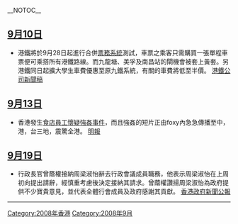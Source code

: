 __NOTOC__

==[[9月10日|9月10日]]==
*港鐵將於9月28日起進行合併[[港鐵票務系統|票務系統]]測試，車票之乘客只需購買一張單程車票便可乘搭所有港鐵路線。而九龍塘、美孚及南昌站的閘機會被套上黃套。另港鐵同日起擴大學生車費優惠至原九鐵系統，有關的車費將低至半價。 [http://www.mtr.com.hk/eng/corporate/file_rep/PR-08-083-C.pdf 港鐵公司新聞稿] {{Wayback|url=http://www.mtr.com.hk/eng/corporate/file_rep/PR-08-083-C.pdf |date=20081120053041 }}

==[[9月13日|9月13日]]==
*香港發生[[食店員工懷疑強姦事件|食店員工懷疑強姦事件]]，而且強姦的短片正由foxy內急急傳播至中，港，台三地，震驚全港。 [http://hk.news.yahoo.com/article/080912/4/871a.html 明報] {{Wayback|url=http://hk.news.yahoo.com/article/080912/4/871a.html |date=20081220194914 }}

==[[9月19日|9月19日]]==
*行政長官曾蔭權接納周梁淑怡辭去行政會議成員職務，他表示周梁淑怡在上周初向提出請辭，經慎重考慮後決定接納其請求。曾蔭權讚揚周梁淑怡為政府提供不少寶貴意見，並代表全體行會成員及政府感謝其貢獻。 [http://www.info.gov.hk/gia/general/200809/19/P200809190131.htm 香港政府新聞公報] {{Wayback|url=http://www.info.gov.hk/gia/general/200809/19/P200809190131.htm |date=20081022151021 }}
{{香港新聞動態/存檔目錄}}
----

[[Category:2008年香港|Category:2008年香港]]
[[Category:2008年9月|Category:2008年9月]]